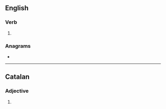 ==English==

===Verb===
{{head|en|verb form}}

# {{en-third-person singular of|inclose}}

===Anagrams===
* {{anagrams|en|a=ceilnoss|closes in|coinless|iconless}}

----

==Catalan==

===Adjective===
{{head|ca|adjective form}}

# {{feminine plural of|ca|inclòs}}